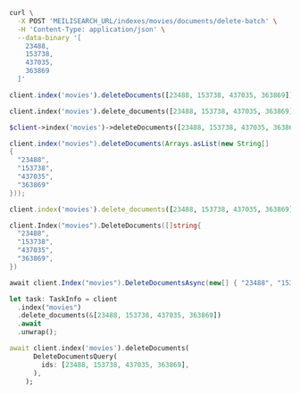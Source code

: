 <CodeGroup>

```bash cURL
curl \
  -X POST 'MEILISEARCH_URL/indexes/movies/documents/delete-batch' \
  -H 'Content-Type: application/json' \
  --data-binary '[
    23488,
    153738,
    437035,
    363869
  ]'
```


```javascript JS
client.index('movies').deleteDocuments([23488, 153738, 437035, 363869])
```


```python Python
client.index('movies').delete_documents([23488, 153738, 437035, 363869])
```


```php PHP
$client->index('movies')->deleteDocuments([23488, 153738, 437035, 363869]);
```


```java Java
client.index("movies").deleteDocuments(Arrays.asList(new String[]
{
  "23488",
  "153738",
  "437035",
  "363869"
}));
```


```ruby Ruby
client.index('movies').delete_documents([23488, 153738, 437035, 363869])
```


```go Go
client.Index("movies").DeleteDocuments([]string{
  "23488",
  "153738",
  "437035",
  "363869",
})
```


```csharp C#
await client.Index("movies").DeleteDocumentsAsync(new[] { "23488", "153738", "437035", "363869" });
```


```rust Rust
let task: TaskInfo = client
  .index("movies")
  .delete_documents(&[23488, 153738, 437035, 363869])
  .await
  .unwrap();
```


```dart Dart
await client.index('movies').deleteDocuments(
      DeleteDocumentsQuery(
        ids: [23488, 153738, 437035, 363869],
      ),
    );
```

</CodeGroup>